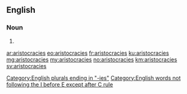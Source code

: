 ==English==

===Noun===
{{head|en|plural}}

# {{plural of|aristocracy|lang=en|nocat=1}}

[[Category:English plurals ending in "-ies"]]
[[Category:English words not following the I before E except after C rule]]

[[ar:aristocracies]]
[[eo:aristocracies]]
[[fr:aristocracies]]
[[ku:aristocracies]]
[[mg:aristocracies]]
[[my:aristocracies]]
[[no:aristocracies]]
[[km:aristocracies]]
[[sv:aristocracies]]